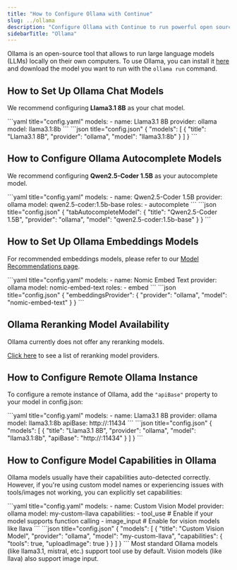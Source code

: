 ```yaml
---
title: "How to Configure Ollama with Continue"
slug: ../ollama
description: "Configure Ollama with Continue to run powerful open source models locally including Llama3.1 for chat, Qwen2.5-Coder for autocomplete, and Nomic Embed Text for embeddings"
sidebarTitle: "Ollama"
---
```


Ollama is an open-source tool that allows to run large language models (LLMs) locally on their own computers. To use Ollama, you can install it [here](https://ollama.ai/download) and download the model you want to run with the `ollama run` command.

## How to Set Up Ollama Chat Models

We recommend configuring **Llama3.1 8B** as your chat model.

<Tabs>
    <Tab title="YAML">
    ```yaml title="config.yaml"
    models:
      - name: Llama3.1 8B
        provider: ollama
        model: llama3.1:8b
    ```
    </Tab>
    <Tab title="JSON">
    ```json title="config.json"
    {
      "models": [
        {
          "title": "Llama3.1 8B",
          "provider": "ollama",
          "model": "llama3.1:8b"
        }
      ]
    }
    ```
    </Tab>
</Tabs>

## How to Configure Ollama Autocomplete Models

We recommend configuring **Qwen2.5-Coder 1.5B** as your autocomplete model.

<Tabs>
    <Tab title="YAML">
    ```yaml title="config.yaml"
    models:
      - name: Qwen2.5-Coder 1.5B
        provider: ollama
        model: qwen2.5-coder:1.5b-base
        roles:
          - autocomplete
    ```
    </Tab>
    <Tab title="JSON">
    ```json title="config.json"
    {
      "tabAutocompleteModel": {
        "title": "Qwen2.5-Coder 1.5B",
        "provider": "ollama",
        "model": "qwen2.5-coder:1.5b-base"
      }
    }
    ```
    </Tab>
</Tabs>

## How to Set Up Ollama Embeddings Models

For recommended embeddings models, please refer to our [Model Recommendations page](/customization/models).

<Tabs>
    <Tab title="YAML">
    ```yaml title="config.yaml"
    models:
      - name: Nomic Embed Text
        provider: ollama
        model: nomic-embed-text
        roles:
          - embed
    ```
    </Tab>
    <Tab title="JSON">
    ```json title="config.json"
    {
      "embeddingsProvider": {
        "provider": "ollama",
        "model": "nomic-embed-text"
      }
    }
    ```
    </Tab>
</Tabs>

## Ollama Reranking Model Availability

Ollama currently does not offer any reranking models.

[Click here](../../model-roles/reranking) to see a list of reranking model providers.

## How to Configure Remote Ollama Instance

To configure a remote instance of Ollama, add the `"apiBase"` property to your model in config.json:

<Tabs>
    <Tab title="YAML">
    ```yaml title="config.yaml"
    models:
      - name: Llama3.1 8B
        provider: ollama
        model: llama3.1:8b
        apiBase: http://<my endpoint>:11434
    ```
    </Tab>
    <Tab title="JSON">
    ```json title="config.json"
    {
      "models": [
        {
          "title": "Llama3.1 8B",
          "provider": "ollama",
          "model": "llama3.1:8b",
          "apiBase": "http://<my endpoint>:11434"
        }
      ]
    }
    ```
   </Tab>
</Tabs>

## How to Configure Model Capabilities in Ollama

Ollama models usually have their capabilities auto-detected correctly. However, if you're using custom model names or experiencing issues with tools/images not working, you can explicitly set capabilities:

<Tabs>
    <Tab title="YAML">
    ```yaml title="config.yaml"
    models:
      - name: Custom Vision Model
        provider: ollama
        model: my-custom-llava
        capabilities:
          - tool_use      # Enable if your model supports function calling
          - image_input   # Enable for vision models like llava
    ```
    </Tab>
    <Tab title="JSON">
    ```json title="config.json"
    {
      "models": [
        {
          "title": "Custom Vision Model",
          "provider": "ollama",
          "model": "my-custom-llava",
          "capabilities": {
            "tools": true,
            "uploadImage": true
          }
        }
      ]
    }
    ```
    </Tab>
</Tabs>

<Note>
  Most standard Ollama models (like llama3.1, mistral, etc.) support tool use by
  default. Vision models (like llava) also support image input.
</Note>
